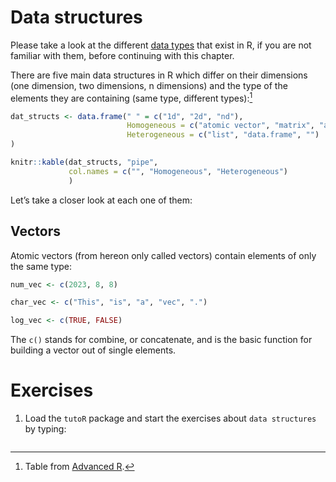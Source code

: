 # Data structures

Please take a look at the different [data types](data_types.qmd) that exist in R, if you are not familiar with them, before continuing with this chapter.

There are five main data structures in R which differ on their dimensions (one dimension, two dimensions, n dimensions) and the type of the elements they are containing (same type, different types):[^structures_table]

```r
dat_structs <- data.frame(" " = c("1d", "2d", "nd"),
                          Homogeneous = c("atomic vector", "matrix", "array"), 
                          Heterogeneous = c("list", "data.frame", "")
)

knitr::kable(dat_structs, "pipe",
             col.names = c("", "Homogeneous", "Heterogeneous")
             ) 

```

[^structures_table]: Table from [Advanced R](http://adv-r.had.co.nz/Data-structures.html).

Let's take a closer look at each one of them:

## Vectors
Atomic vectors (from hereon only called vectors) contain elements of only the same type: 

```r
num_vec <- c(2023, 8, 8)

char_vec <- c("This", "is", "a", "vec", ".")

log_vec <- c(TRUE, FALSE)

```

The `c()` stands for combine, or concatenate, and is the basic function for building a vector out of single elements. 


# Exercises
1. Load the `tutoR` package and start the exercises about `data structures` by typing:

```r

```

